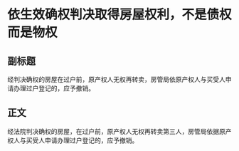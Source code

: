 # 依生效确权判决取得房屋权利，不是债权而是物权
## 副标题
经判决确权的房屋在过户前，原产权人无权再转卖，房管局依原产权人与买受人申请办理过户登记的，应予撤销。
## 正文
经法院判决确权的房屋，在过户前，原产权人无权再转卖第三人，房管局依据原产权人与买受人申请办理过户登记的，应予撤销。